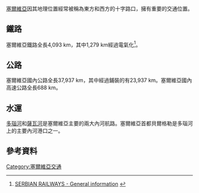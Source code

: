 {{refimprove|time=2016-02-22T09:42:49+00:00}}

{{塞尔维亚经济}}
[[塞爾維亞|塞爾維亞]]因其地理位置經常被稱為東方和西方的十字路口，擁有重要的交通位置。
==鐵路==
塞爾維亞鐵路全長4,093 km，其中1,279 km經過電氣化<ref>[http://zeleznicesrbije.com/active/en/home/glavna_navigacija/o_preduzecu/opste_informacije.html SERBIAN RAILWAYS - General information] {{webarchive|url=https://web.archive.org/web/20130525063300/http://zeleznicesrbije.com/active/en/home/glavna_navigacija/o_preduzecu/opste_informacije.html |date=2013-05-25 }}</ref>。
==公路==
塞爾維亞國內公路全長37,937 km，其中經過鋪裝的有23,937 km。塞爾維亞國內高速公路全長688 km。
==水運==
[[多瑙河|多瑙河]]和[[薩瓦河|薩瓦河]]是塞爾維亞主要的兩大內河航路。塞爾維亞首都貝爾格勒是多瑙河上的主要內河港口之一。
==參考資料==
{{Reflist}}
{{CIA World Factbook}}
{{commons category|Transport in Serbia}}
{{歐洲題目|交通}}
[[Category:塞爾維亞交通|Category:塞爾維亞交通]]